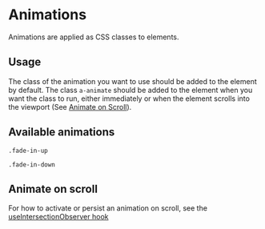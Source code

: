 
<Meta title="Design System/Animations" />

# Animations

Animations are applied as CSS classes to elements.

## Usage

The class of the animation you want to use should be added to the element by default.
The class `a-animate` should be added to the element when you want the class to
run, either immediately or when the element scrolls into the viewport
(See [Animate on Scroll](#animate-on-scroll)).

## Available animations

`.fade-in-up`

`.fade-in-down`

## Animate on scroll

For how to activate or persist an animation on scroll, see the
[useIntersectionObserver hook](/story/hooks-useintersectionobserver--page)
